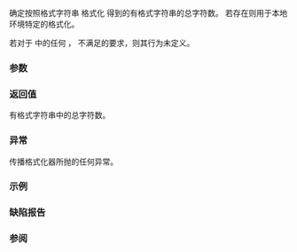 {{cpp/title|formatted_size}}
{{cpp/utility/format/navbar}}

{{dcl begin}}
{{dcl header|format}}
{{dcl|num=1|since=c++20|1=
template&lt; class... Args &gt;
std::size_t formatted_size( std::format_string&lt;Args...&gt; fmt, Args&amp;&amp;... args );
}}
{{dcl|num=2|since=c++20|1=
template&lt; class... Args &gt;
std::size_t formatted_size( std::wformat_string&lt;Args...&gt; fmt, Args&amp;&amp;... args );
}}
{{dcl|num=3|since=c++20|1=
template&lt; class... Args &gt;
std::size_t formatted_size( const std::locale&amp; loc,
                            std::format_string&lt;Args...&gt; fmt, Args&amp;&amp;... args );
}}
{{dcl|num=4|since=c++20|1=
template&lt; class... Args &gt;
std::size_t formatted_size( const std::locale&amp; loc,
                            std::wformat_string&lt;Args...&gt; fmt, Args&amp;&amp;... args );
}}
{{dcl end}}

确定按照格式字符串 {{c|fmt}} 格式化 {{c|args}} 得到的有格式字符串的总字符数。{{c|loc}} 若存在则用于本地环境特定的格式化。

若对于 {{tt|Args}} 中的任何 {{tt|Ti}}，{{c|std::formatter&lt;Ti, CharT&gt;}} 不满足{{named req|Formatter}}的要求，则其行为未定义。

===参数===
{{par begin}}
{{par|fmt|{{include|cpp/utility/format/format string|const}}}}
{{par|args...|要格式化的实参}}
{{par|loc|用于本地环境特定的格式化的 {{lc|std::locale}}}}
{{par end}}

===返回值===
有格式字符串中的总字符数。

===异常===
传播格式化器所抛的任何异常。

===示例===
{{example
|code=
#include &lt;format&gt;
#include &lt;iomanip&gt;
#include &lt;iostream&gt;
#include &lt;string_view&gt;
#include &lt;vector&gt;

int main()
{
    using namespace std::literals::string_view_literals;

    constexpr auto fmt_str { "Hubble's H{0} {1} {2:*^4} miles/sec/mpc."sv };
    constexpr auto sub_zero{"\N{SUBSCRIPT ZERO}"sv}; // "₀" 或 {0342, 130, 128}
    constexpr auto aprox_equ{"\N{APPROXIMATELY EQUAL TO}"sv}; // "≅" 或 {0342, 137, 133}
    constexpr int Ho { 42 }; // H₀

    const auto min_buffer_size{std::formatted_size(fmt_str, sub_zero, aprox_equ, Ho)};
    std::cout &lt;&lt; "最小缓冲区大小 = " &lt;&lt; min_buffer_size &lt;&lt; '\n';

    // 以 std::vector 为动态缓冲区。缓冲区不包含尾随 '\0' 。
    std::vector&lt;char&gt; buffer(min_buffer_size); 

    std::format_to_n(buffer.data(), buffer.size(), fmt_str, sub_zero, aprox_equ, Ho);
    std::cout &lt;&lt; "缓冲区: "
              &lt;&lt; std::quoted(std::string_view{buffer.data(), min_buffer_size})
              &lt;&lt; '\n';

    // 添加尾随 '\0' 后直接打印缓冲区。
    buffer.push_back('\0');
    std::cout &lt;&lt; "缓冲区: " &lt;&lt; std::quoted(buffer.data()) &lt;&lt; '\n';
}
|output=
最小缓冲区大小 = 37
缓冲区: "Hubble's H₀ ≅ *42* miles/sec/mpc."
缓冲区: "Hubble's H₀ ≅ *42* miles/sec/mpc."
}}

===缺陷报告===
{{dr list begin}}
{{dr list item|paper=P2216R3|std=C++20|before=对非法格式字符串抛出 {{lc|std::format_error}} |after=非法格式字符串导致编译时错误}}
{{dr list item|paper=P2418R2|std=C++20|before=无法格式化既非 const 可用也不可复制的对象（如生成器式对象）|after=允许格式化这些对象}}
{{dr_p2508}}
{{dr list end}}

===参阅===
{{dsc begin}}
{{dsc inc|cpp/utility/format/dsc format_to}}
{{dsc inc|cpp/utility/format/dsc format_to_n}}
{{dsc end}}

{{langlinks|en|es|ja|ru}}